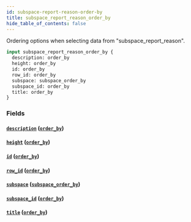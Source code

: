 ```yaml
---
id: subspace-report-reason-order-by
title: subspace_report_reason_order_by
hide_table_of_contents: false
---
```


Ordering options when selecting data from "subspace_report_reason".

```graphql
input subspace_report_reason_order_by {
  description: order_by
  height: order_by
  id: order_by
  row_id: order_by
  subspace: subspace_order_by
  subspace_id: order_by
  title: order_by
}
```

### Fields

#### [`description`](#) ([`order_by`](../enums/order-by))

#### [`height`](#) ([`order_by`](../enums/order-by))

#### [`id`](#) ([`order_by`](../enums/order-by))

#### [`row_id`](#) ([`order_by`](../enums/order-by))

#### [`subspace`](#) ([`subspace_order_by`](../inputs/subspace-order-by))

#### [`subspace_id`](#) ([`order_by`](../enums/order-by))

#### [`title`](#) ([`order_by`](../enums/order-by))
